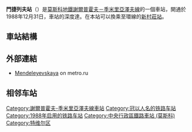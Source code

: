 {{NoteTA|G1=Railway}}
{{Infobox station 
|name          = 門捷列夫
|native_name   = Менделеевская
|native_name_lang=ru
|type          = [[莫斯科地鐵|莫斯科地鐵]]車站
|image         = MendeleevskayaMoscow.jpg
|image_size    = 
|image_caption = 
|address       = [[中央行政區_(莫斯科)|中央行政區]][[特維爾區|特維爾區]]
|borough       = [[莫斯科|莫斯科]]
|country       = [[俄羅斯|俄羅斯]]
|coordinates   = {{coord|55.7810|37.6011|display=inline,title}}
|line          = {{MOSMETRO-bull|9|text=1}}
|other         = 
|structure     = 深層列柱三拱門車站
|platform      = 1個[[島式月台|島式月台]]
|depth         = {{convert|48.5|m}}
|levels        = 1層
|tracks        = 2條
|parking       = 無
|opened        = {{start date and age|df=yes|1988|12|31}}
|closed        = 
|rebuilt       = 
|ADA           = 
|code          = 137
|owned         = 莫斯科地鐵
|zone          = 
|former        = 
|passengers    = 
|pass_year     = 
|pass_percent  = 
|pass_system   = 
|mpassengers   = 
|services      = 
|map_type      = Central Moscow
|AlternativeMap= Central Moscow grayscale.png
|map_overlay   = Central Moscow metro lines.svg
|map_caption   = 
|route_map     = 
|map_state     = collapsed
}}
'''門捷列夫站'''（{{lang-rus|Менделе́евская|Mendeleyevskaya}}）是[[莫斯科地鐵|莫斯科地鐵]][[謝爾普霍夫－季米里亞澤夫線|謝爾普霍夫－季米里亞澤夫線]]的一個車站，開通於1988年12月31日，車站的深度達{{convert|48.5|m|ft|sp=us}}。在本站可以換乘至環線的[[新村莊站|新村莊站]]。

== 車站結構 ==
{{RenderStations|system=MosMetro|
{{RailStStart|东}}
{{RailStLine|1|1|dir=l|{{MOSMETRO-bull|9}} $$阿尔图菲耶沃$$・$$愉悦$$・$$萨维奥洛沃$$方向}}
{{RailStPlatform|岛}}
{{RailStLine|2|2|dir=r|{{MOSMETRO-bull|9}} $$七彩林荫路$$・$$德米特里·顿斯科伊林荫路$$方向}}
{{RailStEnd|西}}
}}

==外部連結==
*[http://www.metro.ru/stations/serpukhovsko-timiryazevskaya/mendeleevskaya/ Mendeleyevskaya] on metro.ru

== 相邻车站 ==
{{s-rail-start}}
{{s-rail|title=MosMetro}}
{{s-line new|system=MosMetro|line=9|previous=萨维奥洛沃|next=七彩林荫路}}
{{end box}}
{{謝爾普霍夫－季米里亞澤夫線}}
[[Category:謝爾普霍夫-季米里亞澤夫線車站|Category:謝爾普霍夫-季米里亞澤夫線車站]]
[[Category:冠以人名的铁路车站|Category:冠以人名的铁路车站]]
[[Category:1988年启用的铁路车站|Category:1988年启用的铁路车站]]
[[Category:中央行政區鐵路車站_(莫斯科)|Category:中央行政區鐵路車站 (莫斯科)]]
[[Category:特维尔区|Category:特维尔区]]